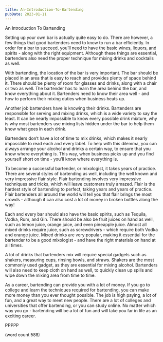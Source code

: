 ```yaml
---
title: An-Introduction-To-Bartending
pubDate: 2023-01-11
---
```


An Introduction To Bartending

Setting up your own bar is actually quite easy to do.  There are however, a few things that good bartenders need to know to run a bar efficiently.  In order for a bar to succeed, you’ll need to have the basic wines, liquors, and spirits - along with the right equipment.  Although these things are essential, bartenders also need the proper technique for mixing drinks and cocktails as well.

With bartending, the location of the bar is very important.  The bar should be placed in an area that is easy to reach and provides plenty of space behind it.  There should be plenty of room for glasses and drinks, along with a chair or two as well.  The bartender has to learn the area behind the bar, and know everything about it.  Bartenders need to know their area well - and how to perform their mixing duties when business heats up.

Another job bartenders have is knowing their drinks.  Bartenders are responsible for serving and mixing drinks, which is a wide variety to say the least.  It can be nearly impossible to know every possible drink mixture, why is why most bartenders use mixing lists hidden under the bar to help them know what goes in each drink.  

Bartenders don’t have a lot of time to mix drinks, which makes it nearly impossible to read each and every label.  To help with this dilemma, you can always arrange your alcohol and drinks a certain way, to ensure that you know where everything is.  This way, when business picks up and you find yourself short on time - you’ll know where everything is.

To become a successful bartender, or mixologist, it takes years of practice.  There are several styles of bartending as well, including the well known and very impressive flair style.  Flair bartending involves very impressive techniques and tricks, which will leave customers truly amazed.  Flair is the hardest style of bartending to perfect, taking years and years of practice.  Flair bartenders all around the world will tell you that flair brings the most crowds - although it can also cost a lot of money in broken bottles along the way!

Each and every bar should also have the basic spirits, such as Tequila, Vodka, Rum, and Gin.  There should be also be fruit juices on hand as well, such as lemon juice, orange juice, and even pineapple juice.  Almost all mixed drinks require juice, such as screwdrivers - which require both Vodka and orange juice.  Mixed drinks are very popular, making it essential for the bartender to be a good mixologist - and have the right materials on hand at all times.

A lot of drinks that bartenders mix will require special gadgets such as shakers, measuring cups, rinsing bowls, and straws.  Shakers are the most commonly used gadget, as they are essential for mixing alcohol.  Bartenders will also need to keep cloth on hand as well, to quickly clean up spills and wipe down the mixing area from time to time.

As a career, bartending can provide you with a lot of money.  If you go to college and learn the techniques required for bartending, you can make more money than you ever thought possible.  The job is high paying, a lot of fun, and a great way to meet new people.  There are a lot of colleges and universities that offer bartending, or you can study online.  No matter which way you go - bartending will be a lot of fun and will take you far in life as an exciting career.

PPPPP

(word count 588)